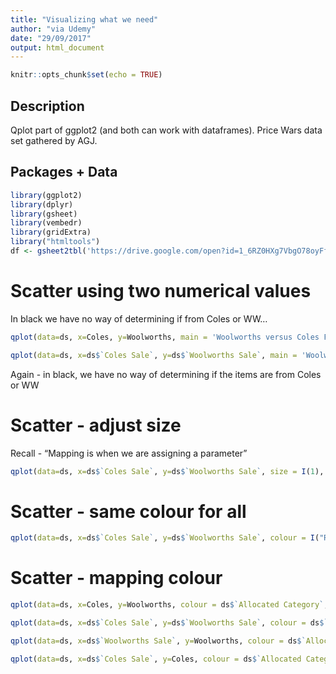 ```yaml
---
title: "Visualizing what we need"
author: "via Udemy"
date: "29/09/2017"
output: html_document
---
```


```r
knitr::opts_chunk$set(echo = TRUE)
```
 
## Description

Qplot part of ggplot2 (and both can work with dataframes). Price Wars data set gathered by AGJ.

## Packages + Data

```r
library(ggplot2)
library(dplyr)
library(gsheet)
library(vembedr)
library(gridExtra)
library("htmltools")
df <- gsheet2tbl('https://drive.google.com/open?id=1_6RZ0HXg7VbgO78oyFfUyZaFOUHYWijy8XH1_jw5tA4')
```

# Scatter using two numerical values

In black we have no way of determining if from Coles or WW...

```r
qplot(data=ds, x=Coles, y=Woolworths, main = 'Woolworths versus Coles Full Price Scatter Plot',  ylab = 'Woolworths Items (AUD)', xlab = 'Coles Items (AUD)')
```

```r
qplot(data=ds, x=ds$`Coles Sale`, y=ds$`Woolworths Sale`, main = 'Woolworths Sale versus Coles Sale Scatter Plot',  ylab = 'Woolworths Sale Items (AUD)', xlab = 'Coles Sale Items (AUD)')
```

Again - in black, we have no way of determining if the items are from Coles or WW

# Scatter - adjust size
Recall - "Mapping is when we are assigning a parameter"

```r
qplot(data=ds, x=ds$`Coles Sale`, y=ds$`Woolworths Sale`, size = I(1), main = 'Woolworths Sale versus Coles Sale Scatter Plot',  ylab = 'Woolworths Sale Items (AUD)', xlab = 'Coles Sale Items (AUD)')
```

# Scatter - same colour for all

```r
qplot(data=ds, x=ds$`Coles Sale`, y=ds$`Woolworths Sale`, colour = I("Red"), size = I(1), main = 'Woolworths Sale versus Coles Sale Scatter Plot',  ylab = 'Woolworths Sale Items (AUD)', xlab = 'Coles Sale Items (AUD)')
```

# Scatter - mapping colour

```r
qplot(data=ds, x=Coles, y=Woolworths, colour = ds$`Allocated Category`, main = 'Woolworths versus Coles Full Price Scatter Plot',  ylab = 'Woolworths Items (AUD)', xlab = 'Coles Items (AUD)') + theme(legend.title=element_blank())
```


```r
qplot(data=ds, x=ds$`Coles Sale`, y=ds$`Woolworths Sale`, colour = ds$`Allocated Category`, main = 'Woolworths Sale versus Coles Sale Scatter Plot',  ylab = 'Woolworths Sale Items (AUD)', xlab = 'Coles Sale Items (AUD)') + theme(legend.title=element_blank())
```

```r
qplot(data=ds, x=ds$`Woolworths Sale`, y=Woolworths, colour = ds$`Allocated Category`, main = 'Woolworths Sale Price versus Woolworths Full Price Scatter Plot',  ylab = 'Full Price Items (AUD)', xlab = 'Sale Items (AUD)') + theme(legend.title=element_blank())
```

```r
qplot(data=ds, x=ds$`Coles Sale`, y=Coles, colour = ds$`Allocated Category`, main = 'Coles Sale Price versus Coles Full Price Scatter Plot',  ylab = 'Full Price Items (AUD)', xlab = 'Sale Items (AUD)') + theme(legend.title=element_blank())
```

